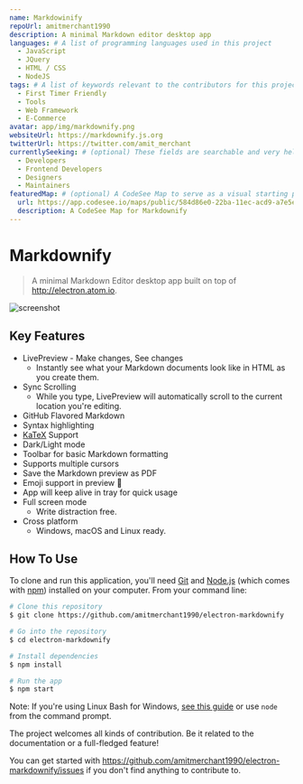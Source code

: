 ```yaml
---
name: Markdowinify
repoUrl: amitmerchant1990
description: A minimal Markdown editor desktop app
languages: # A list of programming languages used in this project
  - JavaScript
  - JQuery
  - HTML / CSS
  - NodeJS
tags: # A list of keywords relevant to the contributors for this project
  - First Timer Friendly
  - Tools
  - Web Framework
  - E-Commerce
avatar: app/img/markdownify.png
websiteUrl: https://markdownify.js.org
twitterUrl: https://twitter.com/amit_merchant
currentlySeeking: # (optional) These fields are searchable and very helpful for contributors to match well with your project
  - Developers
  - Frontend Developers
  - Designers
  - Maintainers
featuredMap: # (optional) A CodeSee Map to serve as a visual starting point for contributors
  url: https://app.codesee.io/maps/public/584d86e0-22ba-11ec-acd9-a7e5e267c7c9
  description: A CodeSee Map for Markdownify
---
```


<!-- Divide your content into sections using our handy shortcodes. Each section is optional -->

<Overview>

# Markdownify

> A minimal Markdown Editor desktop app built on top of http://electron.atom.io.

![screenshot](https://raw.githubusercontent.com/amitmerchant1990/electron-markdownify/master/app/img/markdownify.gif)

## Key Features

* LivePreview - Make changes, See changes
  - Instantly see what your Markdown documents look like in HTML as you create them.
* Sync Scrolling
  - While you type, LivePreview will automatically scroll to the current location you're editing.
* GitHub Flavored Markdown  
* Syntax highlighting
* [KaTeX](https://khan.github.io/KaTeX/) Support
* Dark/Light mode
* Toolbar for basic Markdown formatting
* Supports multiple cursors
* Save the Markdown preview as PDF
* Emoji support in preview :tada:
* App will keep alive in tray for quick usage
* Full screen mode
  - Write distraction free.
* Cross platform
  - Windows, macOS and Linux ready.

## How To Use

To clone and run this application, you'll need [Git](https://git-scm.com) and [Node.js](https://nodejs.org/en/download/) (which comes with [npm](http://npmjs.com)) installed on your computer. From your command line:

```bash
# Clone this repository
$ git clone https://github.com/amitmerchant1990/electron-markdownify

# Go into the repository
$ cd electron-markdownify

# Install dependencies
$ npm install

# Run the app
$ npm start
```

Note: If you're using Linux Bash for Windows, [see this guide](https://www.howtogeek.com/261575/how-to-run-graphical-linux-desktop-applications-from-windows-10s-bash-shell/) or use `node` from the command prompt.

</Overview>

<Contributing>

The project welcomes all kinds of contribution. Be it related to the documentation or a full-fledged feature!

You can get started with https://github.com/amitmerchant1990/electron-markdownify/issues if you don't find anything to contribute to.

</Contributing>